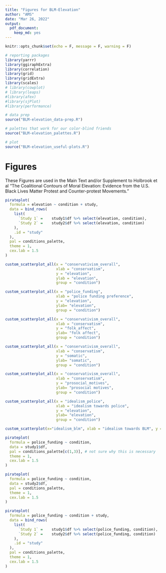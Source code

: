 ```yaml
---
title: "Figures for BLM-Elevation"
author: "AMS"
date: "Mar 26, 2022"
output: 
  pdf_document:
    keep_md: yes
---
```


```r
knitr::opts_chunk$set(echo = F, message = F, warning = F)

# reporting packages
library(yarrr)
library(ggiraphExtra)
library(correlation)
library(grid)
library(gridExtra)
library(scales)
# library(cowplot)
# library(leaps)
#library(afex)
#library(sjPlot)
#library(performance)

# data prep 
source("BLM-elevation_data-prep.R")

# palettes that work for our color-blind friends
source("BLM-elevation_palettes.R")

# plot
source("BLM-elevation_useful-plots.R")

```

# Figures

These Figures are used in the Main Text and/or Supplement to Holbrook et al "The Coalitional Contours of Moral Elevation: Evidence from the U.S. Black Lives Matter Protest and Counter-protest Movements."

```r
pirateplot(
  formula = elevation ~ condition + study,
  data = bind_rows(
    list(
      `Study 1` =    study1$df %>% select(elevation, condition),
      `Study 2` =    study2$df %>% select(elevation, condition)
    ),
    .id = "study"
  ),
  pal = conditions_palette, 
  theme = 1,
  cex.lab = 1.5
) 
```

```r
custom_scatterplot_all(x = "conservativism_overall",
                       xlab = "conservatism",
                       y = "elevation",
                       ylab = "elevation",
                       group = "condition")

```

```r
custom_scatterplot_all(x = "police_funding",
                       xlab = "police funding preference",
                       y = "elevation",
                       ylab= "elevation",
                       group = "condition")

```

```r
custom_scatterplot_all(x = "conservativism_overall",
                       xlab = "conservatism",
                       y = "folk_affect",
                       ylab= "folk affect",
                       group = "condition")

```

```r
custom_scatterplot_all(x = "conservativism_overall",
                       xlab = "conservatism",
                       y = "somatic",
                       ylab= "somatic",
                       group = "condition")

```

```r
custom_scatterplot_all(x = "conservativism_overall",
                       xlab = "conservatism",
                       y = "prosocial_motives",
                       ylab= "prosocial motives",
                       group = "condition")

```

```r
custom_scatterplot_all(x = "idealism_police",
                       xlab = "idealism towards police",
                       y = "elevation",
                       ylab= "elevation",
                       group = "condition")

```

```r
custom_scatterplot(x="idealism_blm", xlab = "idealism towards BLM", y = "elevation", ylab = "elevation")
```

```r
pirateplot(
  formula = police_funding ~ condition,
  data = study1$df,
  pal = conditions_palette[c(1,3)], # not sure why this is necessary
  theme = 1,
  cex.lab = 1.5
) 

```

```r
pirateplot(
  formula = police_funding ~ condition,
  data = study2$df,
  pal = conditions_palette,
  theme = 1,
  cex.lab = 1.5
) 

```

```r
pirateplot(
  formula = police_funding ~ condition + study,
  data = bind_rows(
    list(
      `Study 1` =    study1$df %>% select(police_funding, condition),
      `Study 2` =    study2$df %>% select(police_funding, condition)
    ),
    .id = "study"
  ),
  pal = conditions_palette, 
  theme = 1,
  cex.lab = 1.5
) 
```
